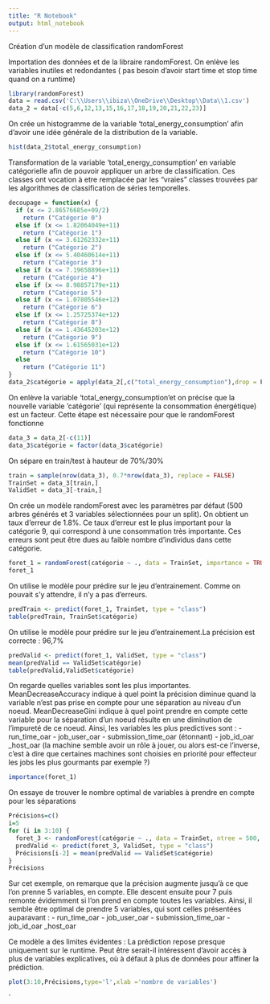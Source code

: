 ---
title: "R Notebook"
output: html_notebook
---

Création d'un modèle de classification randomForest


Importation des données et de la libraire randomForest. On enlève les variables inutiles et redondantes ( pas besoin d'avoir start time et stop time quand on a runtime)
```{r}
library(randomForest)
data = read.csv('C:\\Users\\ibiza\\OneDrive\\Desktop\\Data\\1.csv')
data_2 = data[-c(5,6,12,13,15,16,17,18,19,20,21,22,23)]

```

On crée un histogramme de la variable 'total_energy_consumption' afin d'avoir une idée générale de la distribution de la variable.
```{r}
hist(data_2$total_energy_consumption)
```


Transformation de la  variable 'total_energy_consumption' en variable catégorielle afin de pouvoir appliquer un arbre de classification. Ces classes ont vocation à etre remplacée par les "vraies" classes trouvées par les algorithmes de classification de séries temporelles.
```{r}
decoupage = function(x) {
  if (x <= 2.86576685e+09/2) 
    return ("Catégorie 0")
  else if (x <= 1.82064049e+11) 
    return ("Catégorie 1")
  else if (x <= 3.61262332e+11) 
    return ("Catégorie 2")
  else if (x <= 5.40460614e+11) 
    return ("Catégorie 3")
  else if (x <= 7.19658896e+11) 
    return ("Catégorie 4")
  else if (x <= 8.98857179e+11)
    return ("Catégorie 5")
  else if (x <= 1.07805546e+12) 
    return ("Catégorie 6")
  else if (x <= 1.25725374e+12)
    return ("Catégorie 8")
  else if (x <= 1.43645203e+12)
    return ("Catégorie 9")
  else if (x <= 1.61565031e+12)
    return ("Catégorie 10")
  else  
    return ("Catégorie 11")
}
data_2$catégorie = apply(data_2[,c("total_energy_consumption"),drop = F],1,decoupage)
```

On enlève la variable 'total_energy_consumption'et on précise que la nouvelle variable 'catégorie' (qui représente la consommation énergétique) est un facteur. Cette étape est nécessaire pour que le randomForest fonctionne

```{r}
data_3 = data_2[-c(11)]
data_3$catégorie = factor(data_3$catégorie)
```

On sépare en train/test à hauteur de 70%/30%
```{r}
train = sample(nrow(data_3), 0.7*nrow(data_3), replace = FALSE)
TrainSet = data_3[train,]
ValidSet = data_3[-train,]
```

On crée un modèle randomForest avec les paramètres par défaut (500 arbres générés et 3 variables sélectionnées pour un split). On obtient un taux d'erreur de 1.8%. Ce taux d'erreur est le plus important pour la catégorie 9, qui correspond à une consommation très importante. Ces erreurs sont peut être dues au faible nombre d'individus dans cette catégorie.
```{r}
foret_1 = randomForest(catégorie ~ ., data = TrainSet, importance = TRUE,proximity = TRUE)
foret_1

```

On utilise le modèle pour prédire sur le jeu d'entrainement. Comme on pouvait s'y attendre, il n'y a pas d'erreurs.
```{r}
predTrain <- predict(foret_1, TrainSet, type = "class")
table(predTrain, TrainSet$catégorie)  

```

On utilise le modèle pour prédire sur le jeu d'entrainement.La précision est correcte : 96,7%
```{r}
predValid <- predict(foret_1, ValidSet, type = "class")
mean(predValid == ValidSet$catégorie)                    
table(predValid,ValidSet$catégorie)
```

On regarde quelles variables sont les plus importantes. MeanDecreaseAccuracy indique à quel point la précision diminue quand la variable n'est pas prise en compte pour une séparation au niveau d'un noeud. MeanDecreaseGini indique à quel point prendre en compte cette variable pour la séparation d'un noeud résulte en une diminution de l'impureté de ce noeud. Ainsi, les variables les plus predictives sont :
  - run_time_oar
  - job_user_oar
  - submission_time_oar (étonnant)
  - job_id_oar
  _host_oar (la machine semble avoir un rôle à jouer, ou alors est-ce l'inverse, c'est à dire que certaines machines sont choisies en priorité pour effecteur les jobs les plus gourmants par exemple ?)
```{r}
importance(foret_1) 

```

On essaye de trouver le nombre optimal de variables à prendre en compte pour les séparations
```{r}
Précisions=c()
i=5
for (i in 3:10) {
  foret_3 <- randomForest(catégorie ~ ., data = TrainSet, ntree = 500, mtry = i, importance = TRUE)
  predValid <- predict(foret_3, ValidSet, type = "class")
  Précisions[i-2] = mean(predValid == ValidSet$catégorie)
}
Précisions
```
Sur cet exemple, on remarque que la précision augmente jusqu'à ce que l'on prenne 5 variables, en compte. Elle descent ensuite pour 7 puis remonte évidemment si l'on prend en compte toutes les variables. Ainsi, il semble être optimal de prendre 5 variables, qui sont celles présentées auparavant :
 - run_time_oar
  - job_user_oar
  - submission_time_oar 
  - job_id_oar
  _host_oar

Ce modèle a des limites évidentes : La prédiction repose presque uniquement sur le runtime. Peut être serait-il intéressent d'avoir accès à plus de variables explicatives, où à défaut à plus de données pour affiner la prédiction.
```{r}
plot(3:10,Précisions,type='l',xlab ='nombre de variables')
```


`









